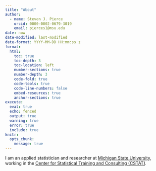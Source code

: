 ```yaml
---
title: "About"
author: 
  - name: Steven J. Pierce
    orcid: 0000-0002-0679-3019
    email: pierces1@msu.edu
date: now
date-modified: last-modified
date-format: YYYY-MM-DD HH:mm:ss z
format: 
  html:
    toc: true
    toc-depth: 3
    toc-location: left
    number-sections: true
    number-depth: 3
    code-fold: true
    code-tools: true
    code-line-numbers: false
    embed-resources: true 
    anchor-sections: true
execute:
  eval: true
  echo: fenced
  output: true
  warning: true
  error: true
  include: true
knitr:
  opts_chunk: 
    message: true
---
```


I am an applied statistician and researcher at 
[Michigan State University](https://msu.edu), working in the 
[Center for Statistical Training and Consulting (CSTAT)](https://cstat.msu.edu). 
